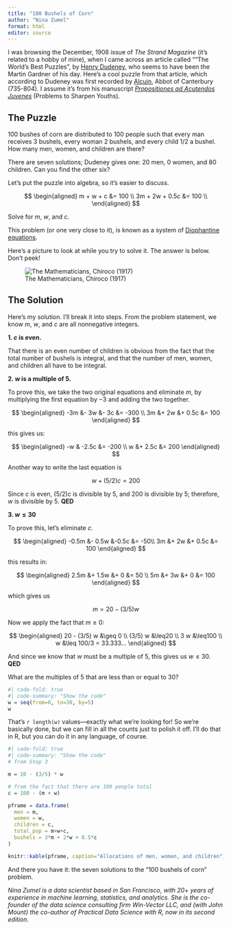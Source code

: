 ```yaml
---
title: "100 Bushels of Corn"
author: "Nina Zumel"
format: html
editor: source
---
```


I was browsing the December, 1908 issue of *The Strand Magazine* (it's related to a hobby of mine), when I came across
an article called ""The World's Best Puzzles", by [Henry Dudeney](https://en.wikipedia.org/wiki/Henry_Dudeney), who seems to have been the Martin Gardner of his day. Here's a cool puzzle from that article, which according to
Dudeney was first recorded by [Alcuin](https://en.wikipedia.org/wiki/Alcuin), Abbot of Canterbury (735-804). I assume it's from his manuscript [*Propositiones ad Acutendos Juvenes*](https://en.wikipedia.org/wiki/Propositiones_ad_Acuendos_Juvenes) (Problems to Sharpen Youths).


## The Puzzle

100 bushes of corn are distributed to 100 people such that every man receives 3 bushels, every woman 2 bushels, and every child 1/2 a bushel. How many men, women, and children are there?

There are seven solutions; Dudeney gives one: 20 men, 0 women, and 80 children. Can you find the other six?

Let's put the puzzle into algebra, so it's easier to discuss.

$$
\begin{aligned}
m + w + c &= 100 \\ 
3m + 2w + 0.5c &= 100 \\
\end{aligned}
$$

Solve for $m$, $w$, and $c$.

This problem (or one very close to it), is known as a system of [Diophantine equations](https://en.wikipedia.org/wiki/Diophantine_equation).

Here's a picture to look at while you try to solve it. The answer is below. Don't peek!

![The Mathematicians, Chiroco (1917)](https://uploads4.wikiart.org/images/giorgio-de-chirico/the-mathematicians-1917.jpg!Large.jpg){fig-alt="The Mathematicians, Chiroco (1917) source: WikiArt"}


## The Solution

Here's my solution. I'll break it into steps. From the problem statement, we know $m$, $w$, and $c$ are all nonnegative integers.

**1. $c$ is even.**

That there is an even number of children is obvious from the fact that the total number of bushels
is integral, and that the number of men, women, and children all have to be integral.

**2. $w$ is a multiple of 5.**

To prove this, we take the two original equations and eliminate $m$, by multiplying the first equation by $-3$ and
adding the two together.

$$
\begin{aligned}
-3m &- 3w &- 3c &= -300 \\ 
3m &+ 2w &+ 0.5c &= 100 
\end{aligned}
$$

this gives us:

$$
\begin{aligned}
-w & -2.5c &= -200 \\
 w &+ 2.5c &= 200 
\end{aligned}
$$

Another way to write the last equation is

$$
w + (5/2) c = 200
$$

Since $c$ is even, $(5/2) c$ is divisible by 5, and 200 is divisible by 5; therefore, $w$ is divisible by 5. **QED**

**3. $w \leq 30$**

To prove this, let's eliminate $c$.

$$
\begin{aligned}
-0.5m &- 0.5w &-0.5c &= -50\\ 
   3m &+ 2w   &+ 0.5c &= 100 
\end{aligned}   
$$

this results in:

$$
\begin{aligned}
 2.5m &+ 1.5w &+ 0   &= 50 \\
   5m &+   3w &+ 0   &= 100 
\end{aligned}
$$

which gives us

$$
m = 20 - (3/5) w
$$

Now we apply the fact that $m \geq 0$:

$$
\begin{aligned}
20 - (3/5) w &\geq 0 \\
(3/5) w &\leq20 \\
3 w  &\leq100 \\
w &\leq 100/3 = 33.333...
\end{aligned}
$$

And since we know that $w$ must be a multiple of 5, this gives us $w \leq 30$. **QED**

What are the multiples of 5 that are less than or equal to 30?

```r
#| code-fold: true
#| code-summary: "Show the code"
w = seq(from=0, to=30, by=5)
w
```

That's `r length(w)` values---exactly what we're looking for! So we're basically done, but we can fill in all the counts just to polish it off. I'll do that in R, but you can do it in any language, of course.

```r
#| code-fold: true
#| code-summary: "Show the code"
# from Step 3

m = 20 - (3/5) * w

# from the fact that there are 100 people total
c = 100 - (m + w)

pframe = data.frame(
  men = m,
  women = w,
  children = c,
  total_pop = m+w+c,
  bushels = 3*m + 2*w + 0.5*c
)

knitr::kable(pframe, caption="Allocations of men, women, and children")

```

And there you have it: the seven solutions to the "100 bushels of corn" problem.

*Nina Zumel is a data scientist based in San Francisco, with 20+ years of experience in machine learning, statistics, and analytics. She is the co-founder of the data science consulting firm Win-Vector LLC, and (with John Mount) the co-author of Practical Data Science with R, now in its second edition.*

